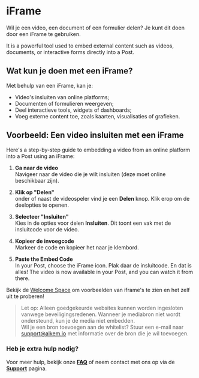 # iFrame

Wil je een video, een document of een formulier delen? Je kunt dit doen door een iFrame te gebruiken.

It is a powerful tool used to embed external content such as videos, documents, or interactive forms directly into a Post.

## Wat kun je doen met een iFrame?

Met behulp van een iFrame, kan je:

- Video's insluiten van online platforms;
- Documenten of formulieren weergeven;
- Deel interactieve tools, widgets of dashboards;
- Voeg externe content toe, zoals kaarten, visualisaties of grafieken.

## Voorbeeld: Een video insluiten met een iFrame

Here's a step-by-step guide to embedding a video from an online platform into a Post using an iFrame:

1. **Ga naar de video**\
   Navigeer naar de video die je wilt insluiten (deze moet online beschikbaar zijn).

2. **Klik op "Delen"**\
   onder of naast de videospeler vind je een **Delen** knop. Klik erop om de deelopties te openen.

3. **Selecteer "Insluiten"**\
   Kies in de opties voor delen **Insluiten**. Dit toont een vak met de insluitcode voor de video.

4. **Kopieer de invoegcode**\
   Markeer de code en kopieer het naar je klembord.

5. **Paste the Embed Code**\
   In your Post, choose the iFrame icon. Plak daar de insluitcode. En dat is alles! The video is now available in your Post, and you can watch it from there.

Bekijk de [Welcome Space](https://alkem.io/welcome-space/challenges/collaborationtools-3751/collaboration/wanttoshowmediafromanothe) om voorbeelden van iframe's te zien en het zelf uit te proberen!

> Let op: Alleen goedgekeurde websites kunnen worden ingesloten vanwege beveiligingsredenen. 
> Wanneer je mediabron niet wordt ondersteund, kun je de media niet embedden. \
> Wil je een bron toevoegen aan de whitelist? 
> Stuur een e-mail naar support@alkem.io met informatie over de bron die je wil toevoegen.

### Heb je extra hulp nodig?

Voor meer hulp, bekijk onze **[FAQ](/faq)** of neem contact met ons op via de **[Support](/support)** pagina.
